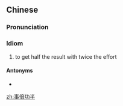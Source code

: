 ==Chinese==
{{zh-forms}}

===Pronunciation===
{{zh-pron
|m=shìbèi-gōngbàn
|c=si6 pui5 gung1 bun3
|mn=sū-pōe-kong-pòaⁿ
|cat=id
}}

===Idiom===
{{zh-idiom}}

# to get half the result with twice the effort

====Antonyms====
* {{zh-l|事半功倍}}

[[zh:事倍功半]]